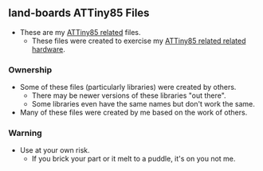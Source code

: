== land-boards ATTiny85 Files ==

* These are my [http://land-boards.com/wiki/index.php?title=Board_Designs_by_Function#Arduino_Tinys ATTiny85 related] files.
** These files were created to exercise my [http://land-boards.com/wiki/index.php?title=Board_Designs_by_Function#Arduino_Tinys ATTiny85 related related hardware].

=== Ownership ===

* Some of these files (particularly libraries) were created by others.
** There may be newer versions of these libraries "out there".
** Some libraries even have the same names but don't work the same.
* Many of these files were created by me based on the work of others.

=== Warning ===

* Use at your own risk.
** If you brick your part or it melt to a puddle, it's on you not me.

